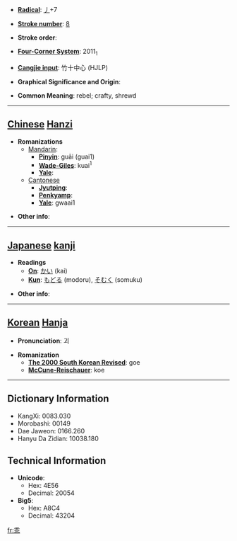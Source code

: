 * '''[[Wiktionary:Chinese radical index| Radical]]''': [[Wiktionary:Chinese radical index 丿|丿]]+7

* '''[[Wiktionary:Chinese total strokes index|Stroke number]]''': [[Wiktionary:Chinese total strokes index 8|8]]

* '''Stroke order''': 

* '''[[Wiktionary:Chinese four corner index|Four-Corner System]]''': 2011<sub>1</sub>

* '''[[Wiktionary:Chinese Cangjie index|Cangjie input]]''': 竹十中心 (HJLP)

* '''Graphical Significance and Origin''': 

* '''Common Meaning''': rebel; crafty, shrewd

----

== [[Chinese]] [[Hanzi]] ==

* '''Romanizations'''
** [[Mandarin]]:
*** '''[[Pinyin]]''': guāi (guai1)
*** '''[[Wade-Giles]]''': kuai<sup>1</sup>
*** '''[[Yale]]''': 
**[[Cantonese]]
***'''[[Jyutping]]''':
***'''[[Penkyamp]]''': 
***'''[[Yale]]''': gwaai1

* '''Other info''': 

----

== [[Japanese]] [[kanji]] ==

* '''Readings'''
** '''[[On]]''': [[かい]] (kai)
** '''[[Kun]]''': [[もどる]] (modoru), [[そむく]] (somuku)

* '''Other info''':  

----

== [[Korean]] [[Hanja]] ==

* '''Pronunciation''': 괴

* '''Romanization'''
** '''[[The 2000 South Korean Revised Romanization|The 2000 South Korean Revised]]''': goe
** '''[[McCune-Reischauer]]''': koe

----

== Dictionary Information ==

* KangXi: 0083.030
* Morobashi: 00149
* Dae Jaweon: 0166.260
* Hanyu Da Zidian: 10038.180

== Technical Information ==

* '''Unicode''':
** Hex: 4E56
** Decimal: 20054
* '''Big5''':
** Hex: A8C4
** Decimal: 43204

[[fr:乖]]